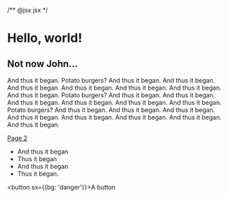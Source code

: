 /** @jsx jsx */

# Hello, world!

## Not now John...

And thus it began. Potato burgers? And thus it began. And thus it began. And thus it began. And thus it began. And thus it began. And thus it began. And thus it began. Potato burgers? And thus it began. And thus it began. And thus it began. And thus it began. And thus it began. And thus it began. Potato burgers? And thus it began. And thus it began. And thus it began. And thus it began. And thus it began. And thus it began. And thus it began. And thus it began.

[Page 2](/p2)

* And thus it began
* Thus it began
* And thus it began
* Thus it began.

<button sx={{bg: 'danger'}}>A button</button>
